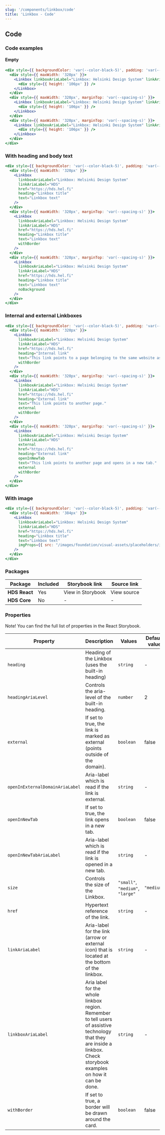 ```yaml
---
slug: '/components/linkbox/code'
title: 'Linkbox - Code'
---
```




## Code

### Code examples 

#### Empty
<Playground>

```jsx
<div style={{ backgroundColor: 'var(--color-black-5)', padding: 'var(--spacing-s)' }}>
  <div style={{ maxWidth: '320px' }}>
    <Linkbox linkboxAriaLabel="Linkbox: Helsinki Design System" linkAriaLabel="HDS" href="https://hds.hel.fi">
      <div style={{ height: '106px' }} />
    </Linkbox>
  </div>
  <div style={{ maxWidth: '320px', marginTop: 'var(--spacing-s)' }}>
    <Linkbox linkboxAriaLabel="Linkbox: Helsinki Design System" linkAriaLabel="HDS" href="https://hds.hel.fi" withBorder>
      <div style={{ height: '106px' }} />
    </Linkbox>
  </div>
  <div style={{ maxWidth: '320px', marginTop: 'var(--spacing-s)' }}>
    <Linkbox linkboxAriaLabel="Linkbox: Helsinki Design System" linkAriaLabel="HDS" href="https://hds.hel.fi" noBackground>
      <div style={{ height: '106px' }} />
    </Linkbox>
  </div>
</div>
```

</Playground>

### With heading and body text
<Playground>


```jsx
<div style={{ backgroundColor: 'var(--color-black-5)', padding: 'var(--spacing-s)' }}>
  <div style={{ maxWidth: '320px' }}>
    <Linkbox
      linkboxAriaLabel="Linkbox: Helsinki Design System"
      linkAriaLabel="HDS"
      href="https://hds.hel.fi"
      heading="Linkbox title"
      text="Linkbox text"
    />
  </div>
  <div style={{ maxWidth: '320px', marginTop: 'var(--spacing-s)' }}>
    <Linkbox
      linkboxAriaLabel="Linkbox: Helsinki Design System"
      linkAriaLabel="HDS"
      href="https://hds.hel.fi"
      heading="Linkbox title"
      text="Linkbox text"
      withBorder
    />
  </div>
  <div style={{ maxWidth: '320px', marginTop: 'var(--spacing-s)' }}>
    <Linkbox
      linkboxAriaLabel="Linkbox: Helsinki Design System"
      linkAriaLabel="HDS"
      href="https://hds.hel.fi"
      heading="Linkbox title"
      text="Linkbox text"
      noBackground
    />
  </div>
</div>
```


</Playground>

### Internal and external Linkboxes
<Playground>


```jsx
<div style={{ backgroundColor: 'var(--color-black-5)', padding: 'var(--spacing-s)' }}>
  <div style={{ maxWidth: '320px' }}>
    <Linkbox
      linkboxAriaLabel="Linkbox: Helsinki Design System"
      linkAriaLabel="HDS"
      href="https://hds.hel.fi" 
      heading="Internal link" 
      text="This link points to a page belonging to the same website as the current page."
      withBorder
    />
  </div>
  <div style={{ maxWidth: '320px', marginTop: 'var(--spacing-s)' }}>
    <Linkbox
      linkboxAriaLabel="Linkbox: Helsinki Design System"
      linkAriaLabel="HDS"
      href="https://hds.hel.fi"
      heading="External link" 
      text="This link points to another page."
      external
      withBorder
    />
  </div>
  <div style={{ maxWidth: '320px', marginTop: 'var(--spacing-s)' }}>
    <Linkbox
      linkboxAriaLabel="Linkbox: Helsinki Design System"
      linkAriaLabel="HDS"
      external
      href="https://hds.hel.fi"
      heading="External link" 
      openInNewTab
      text="This link points to another page and opens in a new tab."
      external
      withBorder
    />
  </div>
</div>
```


</Playground>

### With image
<Playground>


```jsx
<div style={{ backgroundColor: 'var(--color-black-5)', padding: 'var(--spacing-s)' }}>
  <div style={{ maxWidth: '384px' }}>
    <Linkbox
      linkboxAriaLabel="Linkbox: Helsinki Design System"
      linkAriaLabel="HDS"
      href="https://hds.hel.fi"
      heading="Linkbox title"
      text="Linkbox text"
      imgProps={{ src: "/images/foundation/visual-assets/placeholders/image-m@3x.png", width: 384, height: 245 }}
    />
  </div>
</div>
```


</Playground>

### Packages
| Package           | Included                      | Storybook link                                                                                                                      | Source link   |
| ----------------- | ----------------------------- | ----------------------------------------------------------------------------------------------------------------------------------- | ------------- |
| **HDS React**     | <IconCheckCircleFill /> Yes   | <ExternalLink href="/storybook/react/?path=/story/components-linkbox-empty-for-custom-content--default">View in Storybook</ExternalLink> | <ExternalLink href="https://github.com/City-of-Helsinki/helsinki-design-system/tree/master/packages/react/src/components/link">View source</ExternalLink> |
| **HDS Core**      | <IconCrossCircle /> No        | - | - |

### Properties
Note! You can find the full list of properties in the <ExternalLink href="/storybook/react/?path=/story/components-linkbox-empty-for-custom-content--default">React Storybook.</ExternalLink>

| Property                        | Description                                                                                                                                                             | Values                           | Default value |
| ------------------------------- | ----------------------------------------------------------------------------------------------------------------------------------------------------------------------- | -------------------------------- | ------------- |
| `heading`                       | Heading of the Linkbox (uses the built-in heading)                                                                                                                      | `string`                         | -             |
| `headingAriaLevel`              | Controls the aria-level of the built-in heading.                                                                                                                        | `number`                         | 2             |
| `external`                      | If set to true, the link is marked as external (points outside of the domain).                                                                                          | `boolean`                        | false         |
| `openInExternalDomainAriaLabel` | Aria-label which is read if the link is external.                                                                                                                       | `string`                         | -             |
| `openInNewTab`                  | If set to true, the link opens in a new tab.                                                                                                                            | `boolean`                        | false         |
| `openInNewTabAriaLabel`         | Aria-label which is read if the link is opened in a new tab.                                                                                                            | `string`                         | -             |
| `size`                          | Controls the size of the Linkbox.                                                                                                                                       | `"small"`, `"medium"`, `"large"` | `"medium"`    |
| `href`                          | Hypertext reference of the link.                                                                                                                                        | `string`                         | -             |
| `linkAriaLabel`                 | Aria-label for the link (arrow or external icon) that is located at the bottom of the linkbox.                                                                          | `string`                         | -             |
| `linkboxAriaLabel`              | Aria label for the whole linkbox region. Remember to tell users of assistive technology that they are inside a linkbox. Check storybook examples on how it can be done. | `string`                         | -             |
| `withBorder`                    | If set to true, a border will be drawn around the card.                                                                                                                 | `boolean`                        | false         |
